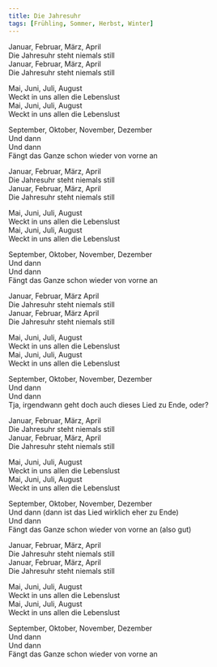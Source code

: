 ```yaml
---
title: Die Jahresuhr
tags: [Frühling, Sommer, Herbst, Winter]
---
```



Januar, Februar, März, April  
Die Jahresuhr steht niemals still  
Januar, Februar, März, April  
Die Jahresuhr steht niemals still  
  
Mai, Juni, Juli, August  
Weckt in uns allen die Lebenslust  
Mai, Juni, Juli, August  
Weckt in uns allen die Lebenslust  
  
September, Oktober, November, Dezember  
Und dann  
Und dann  
Fängt das Ganze schon wieder von vorne an  
  
Januar, Februar, März, April  
Die Jahresuhr steht niemals still  
Januar, Februar, März, April  
Die Jahresuhr steht niemals still  
  
  
Mai, Juni, Juli, August  
Weckt in uns allen die Lebenslust  
Mai, Juni, Juli, August  
Weckt in uns allen die Lebenslust  
  
September, Oktober, November, Dezember  
Und dann  
Und dann  
Fängt das Ganze schon wieder von vorne an  
  
Januar, Februar, März April  
Die Jahresuhr steht niemals still  
Januar, Februar, März April  
Die Jahresuhr steht niemals still  
  
Mai, Juni, Juli, August  
Weckt in uns allen die Lebenslust  
Mai, Juni, Juli, August  
Weckt in uns allen die Lebenslust  
  
September, Oktober, November, Dezember  
Und dann  
Und dann  
Tja, irgendwann geht doch auch dieses Lied zu Ende, oder?  
  
  
Januar, Februar, März, April  
Die Jahresuhr steht niemals still  
Januar, Februar, März, April  
Die Jahresuhr steht niemals still  
  
Mai, Juni, Juli, August  
Weckt in uns allen die Lebenslust  
Mai, Juni, Juli, August  
Weckt in uns allen die Lebenslust  
  
September, Oktober, November, Dezember  
Und dann (dann ist das Lied wirklich eher zu Ende)  
Und dann  
Fängt das Ganze schon wieder von vorne an (also gut)  
  
Januar, Februar, März, April  
Die Jahresuhr steht niemals still  
Januar, Februar, März, April  
Die Jahresuhr steht niemals still  
  
Mai, Juni, Juli, August  
Weckt in uns allen die Lebenslust  
Mai, Juni, Juli, August  
Weckt in uns allen die Lebenslust  
  
September, Oktober, November, Dezember  
Und dann  
Und dann  
Fängt das Ganze schon wieder von vorne an  
